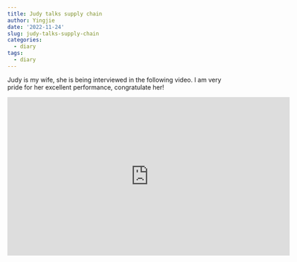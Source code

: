 ```yaml
---
title: Judy talks supply chain
author: Yingjie
date: '2022-11-24'
slug: judy-talks-supply-chain
categories:
  - diary
tags:
  - diary
---
```



```{=html}
<p>Judy is my wife, she is being interviewed in the following video. I am very pride for her excellent performance, congratulate her! </p>

<iframe width="640" height="360" src="https://www.youtube.com/embed/bVRTVGoQwmk" title="Our Peak Team: Judy Ma, Supply Chain" frameborder="0" allow="accelerometer; autoplay; clipboard-write; encrypted-media; gyroscope; picture-in-picture" allowfullscreen></iframe>
```